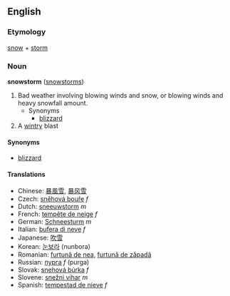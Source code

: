 ==English==
===Etymology===
[[snow]] + [[storm]]

===Noun===
'''snowstorm''' ([[snowstorms]])

#Bad weather involving blowing winds and snow, or blowing winds and heavy snowfall amount.
#* Synonyms
#**[[blizzard]]
#A [[wintry]] blast

====Synonyms====
*[[blizzard]]

====Translations====
*Chinese: [[暴風雪]], [[暴风雪]]
*Czech: [[sněhová bouře]]  ''f''
*Dutch: [[sneeuwstorm]] ''m''
*French: [[tempête de neige]] ''f''
*German: [[Schneesturm]] ''m''
*Italian: [[bufera di neve]] ''f''
*Japanese: [[吹雪]]
*Korean: [[눈보라]] (nunbora)
*Romanian: [[furtună de nea]], [[furtună de zăpadă]]
*Russian: [[пурга]] ''f'' (purga)
*Slovak: [[snehová búrka]]  ''f''
*Slovene: [[snežni vihar]] ''m''
*Spanish: [[tempestad de nieve]] ''f''